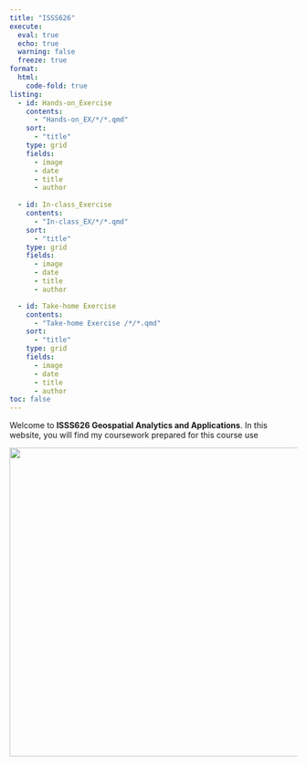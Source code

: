 ```yaml
---
title: "ISSS626"
execute: 
  eval: true
  echo: true
  warning: false
  freeze: true
format: 
  html:
    code-fold: true
listing:
  - id: Hands-on_Exercise
    contents: 
      - "Hands-on_EX/*/*.qmd"
    sort:
      - "title"
    type: grid
    fields: 
      - image
      - date
      - title
      - author
    
  - id: In-class_Exercise
    contents: 
      - "In-class_EX/*/*.qmd"
    sort:
      - "title"
    type: grid
    fields: 
      - image
      - date
      - title
      - author

  - id: Take-home Exercise
    contents: 
      - "Take-home Exercise /*/*.qmd"
    sort:
      - "title"
    type: grid
    fields: 
      - image
      - date
      - title
      - author
toc: false
---
```


Welcome to **ISSS626 Geospatial Analytics and Applications**. In this website, you will find my coursework prepared for this course use

![](images/analysis.jpeg){width="541"}
